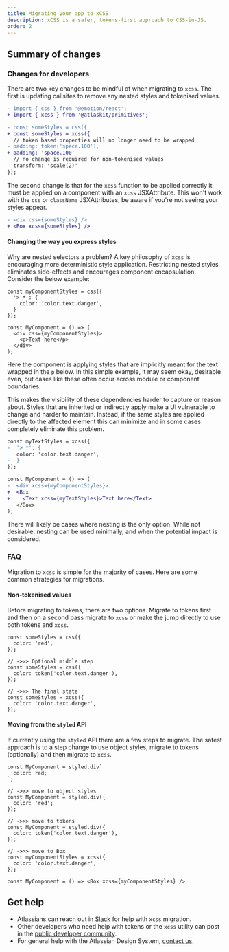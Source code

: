 ```yaml
---
title: Migrating your app to xCSS
description: xCSS is a safer, tokens-first approach to CSS-in-JS.
order: 2
---
```


## Summary of changes

### Changes for developers

There are two key changes to be mindful of when migrating to `xcss`.
The first is updating callsites to remove any nested styles and
tokenised values.

```diff
- import { css } from '@emotion/react';
+ import { xcss } from '@atlaskit/primitives';

- const someStyles = css({
+ const someStyles = xcss({
  // token based properties will no longer need to be wrapped
- padding: token('space.100'),
+ padding: 'space.100'
  // no change is required for non-tokenised values
  transform: 'scale(2)'
});
```

The second change is that for the `xcss` function to be applied correctly it must be applied on a
component with an `xcss` JSXAttribute. This won't work with the `css` or `className`
JSXAttributes, be aware if you're not seeing your styles appear.

```diff
- <div css={someStyles} />
+ <Box xcss={someStyles} />
```


#### Changing the way you express styles

Why are nested selectors a problem? A key philosophy of `xcss` is encouraging more deterministic style application. Restricting nested styles eliminates side-effects and encourages component encapsulation. Consider the below example:

```tsx
const myComponentStyles = css({
  '> *': {
    color: 'color.text.danger',
  }
});

const MyComponent = () => (
  <div css={myComponentStyles}>
    <p>Text here</p>
  </div>
);
```

Here the component is applying styles that are implicitly meant for the text wrapped in the `p` below.
In this simple example, it may seem okay, desirable even, but cases like these often occur across module or component boundaries.

This makes the visibility of these dependencies harder to capture or reason about.
Styles that are inherited or indirectly apply make a UI vulnerable to change and harder to maintain.
Instead, if the same styles are applied directly to the affected element this can minimize and in some cases completely eliminate this problem.

```diff
const myTextStyles = xcss({
-  '> *': {
   color: 'color.text.danger',
-  }
});

const MyComponent = () => (
-  <div xcss={myComponentStyles}>
+  <Box
+    <Text xcss={myTextStyles}>Text here</Text>
   </Box>
);
```

There will likely be cases where nesting is the only option. While not desirable, nesting can be used minimally, and when the potential impact is considered.

### FAQ

Migration to `xcss` is simple for the majority of cases. Here are some common strategies for migrations.

#### Non-tokenised values

Before migrating to tokens, there are two options. Migrate to tokens first and then on a second pass migrate to `xcss` or make the jump directly to use both tokens and `xcss`.

```tsx
const someStyles = css({
  color: 'red',
});

// ->>> Optional middle step
const someStyles = css({
  color: token('color.text.danger'),
});

// ->>> The final state
const someStyles = xcss({
  color: 'color.text.danger',
});
```

#### Moving from the `styled` API

If currently using the `styled` API there are a few steps to migrate.
The safest approach is to a step change to use object styles, migrate to tokens (optionally) and then migrate to `xcss`.

```tsx
const MyComponent = styled.div`
  color: red;
`;

// ->>> move to object styles
const MyComponent = styled.div({
  color: 'red';
});

// ->>> move to tokens
const MyComponent = styled.div({
  color: token('color.text.danger'),
});

// ->>> move to Box
const myComponentStyles = xcss({
  color: 'color.text.danger',
});

const MyComponent = () => <Box xcss={myComponentStyles} />
```


## Get help

* Atlassians can reach out in [Slack](slack://channel?team=TFCUTJ0G5&id=CFJ9DU39U) for help with `xcss` migration.
* Other developers who need help with tokens or the `xcss` utility can post in the [public developer community](https://community.developer.atlassian.com/).
* For general help with the Atlassian Design System, [contact us](/resources/contact-us).
